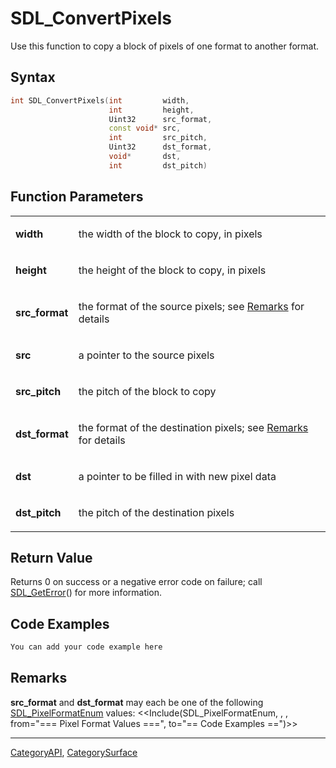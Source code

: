 
= SDL_ConvertPixels =
Use this function to copy a block of pixels of one format to another format.


== Syntax ==
<syntaxhighlight lang='c++'>
int SDL_ConvertPixels(int         width,
                      int         height,
                      Uint32      src_format,
                      const void* src,
                      int         src_pitch,
                      Uint32      dst_format,
                      void*       dst,
                      int         dst_pitch)
</syntaxhighlight>

== Function Parameters ==
{|
|'''width'''
|the width of the block to copy, in pixels
|-
|'''height'''
|the height of the block to copy, in pixels
|-
|'''src_format'''
|the format of the source pixels; see [[#Remarks|Remarks]] for details
|-
|'''src'''
|a pointer to the source pixels
|-
|'''src_pitch'''
|the pitch of the block to copy
|-
|'''dst_format'''
|the format of the destination pixels; see [[#Remarks|Remarks]] for details
|-
|'''dst'''
|a pointer to be filled in with new pixel data
|-
|'''dst_pitch'''
|the pitch of the destination pixels
|}

== Return Value ==
Returns 0 on success or a negative error code on failure; call [[SDL_GetError]]() for more information.

== Code Examples ==
<syntaxhighlight lang='c++'>
You can add your code example here
</syntaxhighlight>

== Remarks ==
'''src_format''' and '''dst_format''' may each be one of the following [[SDL_PixelFormatEnum]] values:
<<Include(SDL_PixelFormatEnum, , , from="=== Pixel Format Values ===", to="== Code Examples ==")>>


----
[[CategoryAPI]], [[CategorySurface]]

